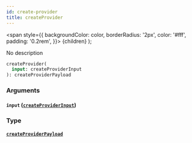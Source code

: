 ```yaml
---
id: create-provider
title: createProvider
---
```


<span
style={{
      backgroundColor: color,
      borderRadius: '2px',
      color: '#fff',
      padding: '0.2rem',
    }}>
{children}
</span>
);

No description

```graphql
createProvider(
  input: createProviderInput
): createProviderPayload

```

### Arguments

#### `input` ([`createProviderInput`](/v1/inputs/create-provider-input))

### Type

#### [`createProviderPayload`](/v1/objects/create-provider-payload)
